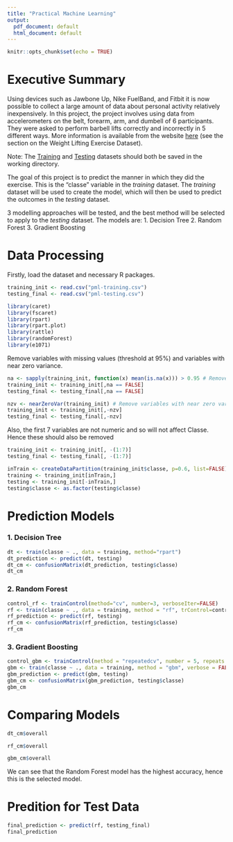 ---
title: "Practical Machine Learning"
output:
  pdf_document: default
  html_document: default
---

```{r setup, include=FALSE}
knitr::opts_chunk$set(echo = TRUE)
```

# Executive Summary
Using devices such as Jawbone Up, Nike FuelBand, and Fitbit it is now possible to collect a large amount of data about personal activity relatively inexpensively. In this project, the project involves using data from accelerometers on the belt, forearm, arm, and dumbell of 6 participants. They were asked to perform barbell lifts correctly and incorrectly in 5 different ways. More information is available from the website [here](http://groupware.les.inf.puc-rio.br/har) (see the section on the Weight Lifting Exercise Dataset). 

Note: The [Training](https://d396qusza40orc.cloudfront.net/predmachlearn/pml-training.csv) and [Testing](https://d396qusza40orc.cloudfront.net/predmachlearn/pml-testing.csv) datasets should both be saved in the working directory.

The goal of this project is to predict the manner in which they did the exercise. This is the "classe" variable in the *training* dataset. The *training* dataset will be used to create the model, which will then be used to predict the outcomes in the *testing* dataset.

3 modelling approaches will be tested, and the best method will be selected to apply to the *testing* dataset. The models are:
1. Decision Tree
2. Random Forest
3. Gradient Boosting


# Data Processing
Firstly, load the dataset and necessary R packages.

```{r}
training_init <- read.csv("pml-training.csv")
testing_final <- read.csv("pml-testing.csv")

library(caret)
library(fscaret)
library(rpart)
library(rpart.plot)
library(rattle)
library(randomForest)
library(e1071)
```

Remove variables with missing values (threshold at 95%) and variables with near zero variance.
```{r}
na <- sapply(training_init, function(x) mean(is.na(x))) > 0.95 # Remove variables with missing values
training_init <- training_init[,na == FALSE]
testing_final <- testing_final[,na == FALSE]
```
```{r}
nzv <- nearZeroVar(training_init) # Remove variables with near zero variance
training_init <- training_init[,-nzv]
testing_final <- testing_final[,-nzv]
```

Also, the first 7 variables are not numeric and so will not affect Classe. Hence these should also be removed

```{r}
training_init <- training_init[, -(1:7)]
testing_final <- testing_final[, -(1:7)]
```

```{r}
inTrain <- createDataPartition(training_init$classe, p=0.6, list=FALSE)
training <- training_init[inTrain,]
testing <- training_init[-inTrain,]
testing$classe <- as.factor(testing$classe)
```

# Prediction Models

### 1. Decision Tree
```{r}
dt <- train(classe ~ ., data = training, method="rpart")
dt_prediction <- predict(dt, testing)
dt_cm <- confusionMatrix(dt_prediction, testing$classe)
dt_cm
```

### 2. Random Forest
```{r}
control_rf <- trainControl(method="cv", number=3, verboseIter=FALSE)
rf <- train(classe ~ ., data = training, method = "rf", trControl=control_rf)
rf_prediction <- predict(rf, testing)
rf_cm <- confusionMatrix(rf_prediction, testing$classe)
rf_cm
```

### 3. Gradient Boosting
```{r}
control_gbm <- trainControl(method = "repeatedcv", number = 5, repeats = 1)
gbm <- train(classe ~ ., data = training, method = "gbm", verbose = FALSE, trControl = control_gbm)
gbm_prediction <- predict(gbm, testing)
gbm_cm <- confusionMatrix(gbm_prediction, testing$classe)
gbm_cm
```

# Comparing Models
```{r}
dt_cm$overall
```
```{r}
rf_cm$overall
```
```{r}
gbm_cm$overall
```

We can see that the Random Forest model has the highest accuracy, hence this is the selected model.


# Predition for Test Data
```{r}
final_prediction <- predict(rf, testing_final)
final_prediction
```
